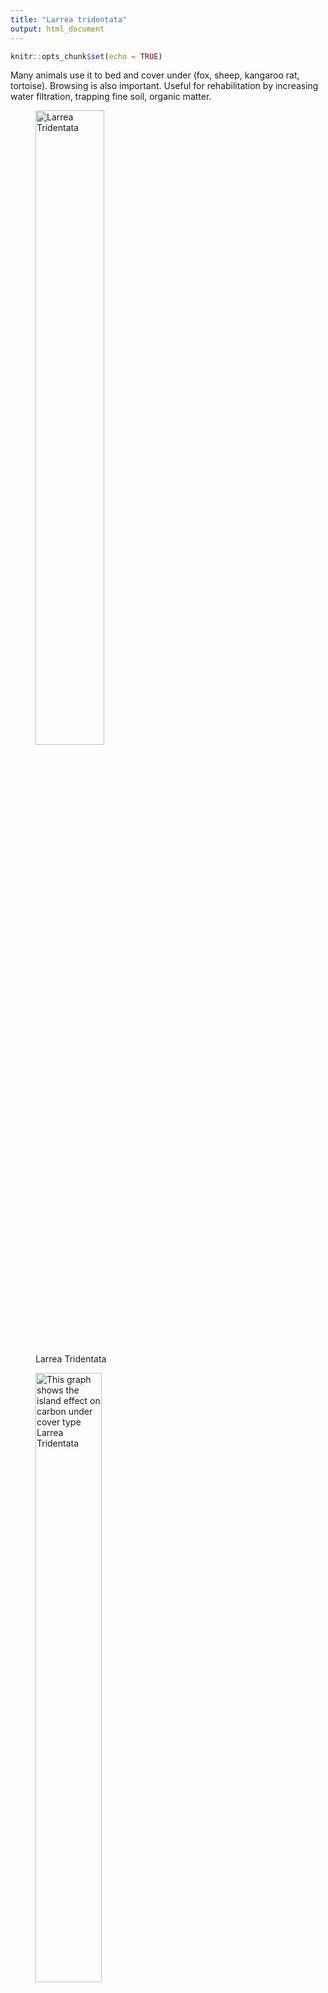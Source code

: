 ```yaml
---
title: "Larrea tridentata"
output: html_document
---
```


```r
knitr::opts_chunk$set(echo = TRUE)
```
Many animals use it to bed and cover under (fox, sheep, kangaroo rat, tortoise). Browsing is also important. Useful for rehabilitation by increasing water filtration, trapping fine soil, organic matter.


![Larrea Tridentata](larrea.jpg){#id .class width=51% height=51%}

![This graph shows the island effect on carbon under cover type Larrea Tridentata](INSPLATR_mgCgsoil.png){#id .class width=50% height=50%}

![This graph shows the island effect on nitrogen under cover type Larrea Tridentata](INSPLATR_mgNgsoil.png){#id .class width=50% height=50%}